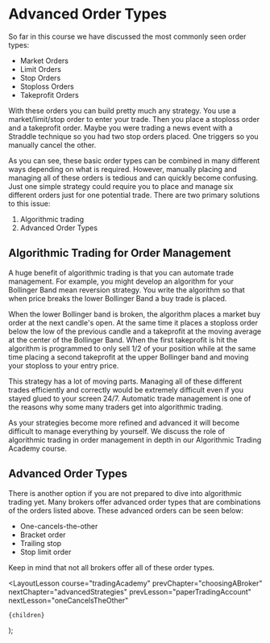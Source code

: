 
# Advanced Order Types

So far in this course we have discussed the most commonly seen order types:

- Market Orders
- Limit Orders
- Stop Orders
- Stoploss Orders
- Takeprofit Orders

With these orders you can build pretty much any strategy. You use a market/limit/stop order to enter your trade. Then you place
a stoploss order and a takeprofit order. Maybe you were trading a news event with a Straddle technique so you had two stop
orders placed. One triggers so you manually cancel the other.

As you can see, these basic order types can be combined in many different ways depending on what is required. However, manually
placing and managing all of these orders is tedious and can quickly become confusing. Just one simple strategy could require
you to place and manage six different orders just for one potential trade. There are two primary solutions to this issue:

1. Algorithmic trading
2. Advanced Order Types

## Algorithmic Trading for Order Management

A huge benefit of algorithmic trading is that you can automate trade management. For example, you might develop an algorithm
for your Bollinger Band mean reversion strategy. You write the algorithm so that when price breaks the lower Bollinger Band
a buy trade is placed.

When the lower Bollinger band is broken, the algorithm places a market buy order at the next candle's open. At the same time
it places a stoploss order below the low of the previous candle and a takeprofit at the moving average at the center of the
Bollinger Band. When the first takeprofit is hit the algorithm is programmed to only sell 1/2 of your position while at the
same time placing a second takeprofit at the upper Bollinger band and moving your stoploss to your entry price.

This strategy has a lot of moving parts. Managing all of these different trades efficiently and correctly would be extremely
difficult even if you stayed glued to your screen 24/7. Automatic trade management is one of the reasons why some many traders
get into algorithmic trading.

As your strategies become more refined and advanced it will become difficult to manage everything by yourself. We discuss
the role of algorithmic trading in order management in depth in our Algorithmic Trading Academy course.

## Advanced Order Types

There is another option if you are not prepared to dive into algorithmic trading yet. Many brokers offer advanced order types
that are combinations of the orders listed above. These advanced orders can be seen below:

- One-cancels-the-other
- Bracket order
- Trailing stop
- Stop limit order

Keep in mind that not all brokers offer all of these order types.

  <LayoutLesson
    course="tradingAcademy"
    prevChapter="choosingABroker"
    nextChapter="advancedStrategies"
    prevLesson="paperTradingAccount"
    nextLesson="oneCancelsTheOther"
  >
    {children}
  </LayoutLesson>
);
